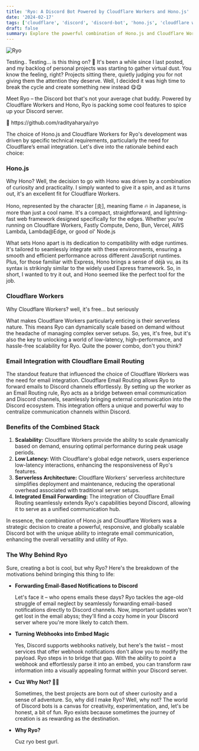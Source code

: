 ```yaml
---
title: 'Ryo: A Discord Bot Powered by Cloudflare Workers and Hono.js'
date: '2024-02-17'
tags: ['cloudflare', 'discord', 'discord-bot', 'hono.js', 'cloudflare workers', 'email routing', 'cloudflare email']
draft: false
summary: Explore the powerful combination of Hono.js and Cloudflare Workers behind Ryo, your not-so-average Discord bot. Discover how it seamlessly integrates email communication, enhances server scalability, and adds a touch of magic to Discord webhooks.
---
```


<img src="/static/images/content/ryo.gif" alt="Ryo" className="w-full h-64 object-cover rounded-lg" />

<TOCInline toc={props.toc}/>

Testing.. Testing... is this thing on? 🎤 It's been a while since I last posted, and my backlog of personal projects was starting to gather virtual dust. You know the feeling, right? Projects sitting there, quietly judging you for not giving them the attention they deserve. Well, I decided it was high time to break the cycle and create something new instead 😋😋

Meet Ryo – the Discord bot that's not your average chat buddy. Powered by Cloudflare Workers and Hono, Ryo is packing some cool features to spice up your Discord server.

<aside>
🥳 https://github.com/radityaharya/ryo
</aside>

The choice of Hono.js and Cloudflare Workers for Ryo's development was driven by specific technical requirements, particularly the need for Cloudflare’s email integration. Let's dive into the rationale behind each choice:

### Hono.js

Why Hono? Well, the decision to go with Hono was driven by a combination of curiosity and practicality. I simply wanted to give it a spin, and as it turns out, it's an excellent fit for Cloudflare Workers.

Hono, represented by the character [炎], meaning flame 🔥 in Japanese, is more than just a cool name. It's a compact, straightforward, and lightning-fast web framework designed specifically for the edges. Whether you're running on Cloudflare Workers, Fastly Compute, Deno, Bun, Vercel, AWS Lambda, Lambda@Edge, or good ol' Node.js

What sets Hono apart is its dedication to compatibility with edge runtimes. It's tailored to seamlessly integrate with these environments, ensuring a smooth and efficient performance across different JavaScript runtimes. Plus, for those familiar with Express, Hono brings a sense of déjà vu, as its syntax is strikingly similar to the widely used Express framework. So, in short, I wanted to try it out, and Hono seemed like the perfect tool for the job.

### Cloudflare Workers

Why Cloudflare Workers? well, it's free... but seriously 

What makes Cloudflare Workers particularly enticing is their serverless nature. This means Ryo can dynamically scale based on demand without the headache of managing complex server setups. So, yes, it's free, but it's also the key to unlocking a world of low-latency, high-performance, and hassle-free scalability for Ryo. Quite the power combo, don't you think?

### Email Integration with Cloudflare Email Routing

The standout feature that influenced the choice of Cloudflare Workers was the need for email integration. Cloudflare Email Routing allows Ryo to forward emails to Discord channels effortlessly. By setting up the worker as an Email Routing rule, Ryo acts as a bridge between email communication and Discord channels, seamlessly bringing external communication into the Discord ecosystem. This integration offers a unique and powerful way to centralize communication channels within Discord.

### Benefits of the Combined Stack

1. **Scalability:** Cloudflare Workers provide the ability to scale dynamically based on demand, ensuring optimal performance during peak usage periods.
2. **Low Latency:** With Cloudflare's global edge network, users experience low-latency interactions, enhancing the responsiveness of Ryo's features.
3. **Serverless Architecture:** Cloudflare Workers' serverless architecture simplifies deployment and maintenance, reducing the operational overhead associated with traditional server setups.
4. **Integrated Email Forwarding:** The integration of Cloudflare Email Routing seamlessly extends Ryo's capabilities beyond Discord, allowing it to serve as a unified communication hub.

In essence, the combination of Hono.js and Cloudflare Workers was a strategic decision to create a powerful, responsive, and globally scalable Discord bot with the unique ability to integrate email communication, enhancing the overall versatility and utility of Ryo.

### **The Why Behind Ryo**

Sure, creating a bot is cool, but why Ryo? Here's the breakdown of the motivations behind bringing this thing to life:

- **Forwarding Email-Based Notifications to Discord**

    Let's face it – who opens emails these days? Ryo tackles the age-old struggle of email neglect by seamlessly forwarding email-based notifications directly to Discord channels. Now, important updates won't get lost in the email abyss; they'll find a cozy home in your Discord server where you're more likely to catch them.

- **Turning Webhooks into Embed Magic**

    Yes, Discord supports webhooks natively, but here's the twist – most services that offer webhook notifications don't allow you to modify the payload. Ryo steps in to bridge that gap. With the ability to point a webhook and effortlessly parse it into an embed, you can transform raw information into a visually appealing format within your Discord server.

- **Cuz Why Not? 🤷‍♂️**

    Sometimes, the best projects are born out of sheer curiosity and a sense of adventure. So, why did I make Ryo? Well, why not? The world of Discord bots is a canvas for creativity, experimentation, and, let's be honest, a bit of fun. Ryo exists because sometimes the journey of creation is as rewarding as the destination.

- **Why Ryo?**

    Cuz ryo best gurl.

